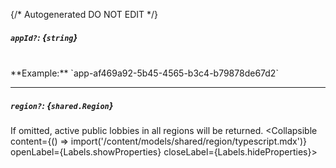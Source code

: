 {/* Autogenerated DO NOT EDIT  */}

##### `appId?`: *{`string`}*
<br/>
**Example:** `app-af469a92-5b45-4565-b3c4-b79878de67d2`

---
##### `region?`: *{`shared.Region`}*
If omitted, active public lobbies in all regions will be returned.
<Collapsible content={() => import('/content/models/shared/region/typescript.mdx')} openLabel={Labels.showProperties} closeLabel={Labels.hideProperties}>
</Collapsible>



